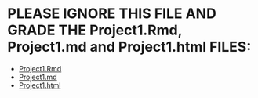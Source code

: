 # PLEASE IGNORE THIS FILE AND GRADE THE Project1.Rmd, Project1.md and Project1.html FILES:

- [Project1.Rmd](https://github.com/qasimzafar/RepData_PeerAssessment1/blob/master/Project1.Rmd)
- [Project1.md](https://github.com/qasimzafar/RepData_PeerAssessment1/blob/master/Project1.md)
- [Project1.html](https://github.com/qasimzafar/RepData_PeerAssessment1/blob/master/Project1.html)
